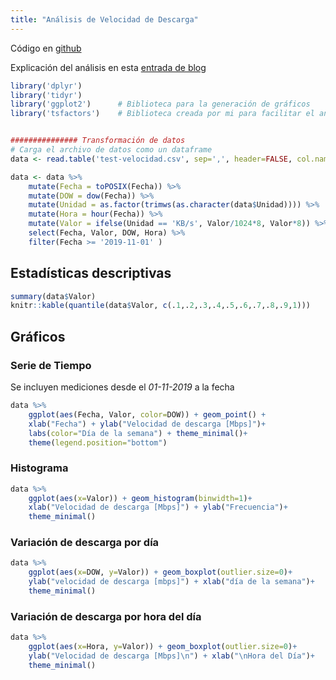 ```yaml
---
title: "Análisis de Velocidad de Descarga"
---
```


Código en [github](https://github.com/thermosilla/velocidad_conexion)

Explicación del análisis en esta [entrada de blog](http://blog.thermosilla.info/speedtest.html)

```r
library('dplyr')
library('tidyr')
library('ggplot2')		# Biblioteca para la generación de gráficos
library('tsfactors') 	# Biblioteca creada por mi para facilitar el análisis de series de tiempo


############### Transformación de datos
# Carga el archivo de datos como un dataframe
data <- read.table('test-velocidad.csv', sep=',', header=FALSE, col.names=c('Fecha', 'Valor', 'Unidad'))

data <- data %>%
	mutate(Fecha = toPOSIX(Fecha)) %>%
	mutate(DOW = dow(Fecha)) %>%
	mutate(Unidad = as.factor(trimws(as.character(data$Unidad)))) %>%
	mutate(Hora = hour(Fecha)) %>%
	mutate(Valor = ifelse(Unidad == 'KB/s', Valor/1024*8, Valor*8)) %>%
	select(Fecha, Valor, DOW, Hora) %>%
	filter(Fecha >= '2019-11-01' )

```

## Estadísticas descriptivas

```r
summary(data$Valor)
knitr::kable(quantile(data$Valor, c(.1,.2,.3,.4,.5,.6,.7,.8,.9,1)))
```

## Gráficos

### Serie de Tiempo

Se incluyen mediciones desde el _01-11-2019_ a la fecha
```r

data %>%
	ggplot(aes(Fecha, Valor, color=DOW)) + geom_point() +
	xlab("Fecha") + ylab("Velocidad de descarga [Mbps]")+
	labs(color="Día de la semana") + theme_minimal()+
	theme(legend.position="bottom")
```

### Histograma
```r
data %>%
	ggplot(aes(x=Valor)) + geom_histogram(binwidth=1)+
	xlab("Velocidad de descarga [Mbps]") + ylab("Frecuencia")+
	theme_minimal()
```

### Variación de descarga por día
```r
data %>%
	ggplot(aes(x=DOW, y=Valor)) + geom_boxplot(outlier.size=0)+
	ylab("velocidad de descarga [mbps]") + xlab("día de la semana")+
	theme_minimal()
```

### Variación de descarga por hora del día
```r
data %>%
	ggplot(aes(x=Hora, y=Valor)) + geom_boxplot(outlier.size=0)+
	ylab("Velocidad de descarga [Mbps]\n") + xlab("\nHora del Día")+
	theme_minimal()
```
